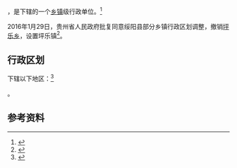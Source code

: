 {{中国乡级行政区|52/03/23/202/000}}

'''{{PAGENAMEBASE}}'''，是{{PRC admin/fullname|52/03/23/202/000|3}}下辖的一个[[乡镇|乡镇]]级行政单位。<ref>{{PRC admin/ref sgc|{{PRC admin/parent|52/03/23/202/000}}}}</ref>

2016年1月29日，贵州省人民政府批复同意绥阳县部分乡镇行政区划调整，撤销[[坪乐乡|坪乐乡]]，设置坪乐镇<ref>{{Cite web |url=http://gzsrmzfgb.gzgov.gov.cn/show.aspx?id=12296 |title=省人民政府关于同意绥阳县部分乡镇行政区划调整的批复（黔府函〔2016〕47号） |access-date=2017-09-01 |archive-url=https://web.archive.org/web/20170902054805/http://gzsrmzfgb.gzgov.gov.cn/show.aspx?id=12296 |archive-date=2017-09-02 |dead-url=yes }}</ref>。

== 行政区划 ==

{{PAGENAMEBASE}}下辖以下地区：<ref>{{PRC admin/ref sgc|52/03/23/202/000}}</ref>

{{PRC admin/children|52/03/23/202/000}}。

== 参考资料 ==

{{reflist}}

{{行政区划小作品}}
{{PRC admin/navcat|52/03/23/202/000}}